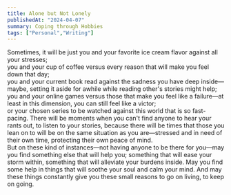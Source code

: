 ```yaml
---
title: Alone but Not Lonely
publishedAt: "2024-04-07"
summary: Coping through Hobbies
tags: ["Personal","Writing"]
---
```

Sometimes, it will be just you and your favorite ice cream flavor against all your stresses;\
you and your cup of coffee versus every reason that will make you feel down that day;\
you and your current book read against the sadness you have deep inside—maybe, setting it aside for awhile while reading other's stories might help;\
you and your online games versus those that make you feel like a failure—at least in this dimension, you can still feel like a victor;\
or your chosen series to be watched against this world that is so fast-pacing.
There will be moments when you can't find anyone to hear your rants out, to listen to your stories, because there will be times that those you lean on to will be on the same situation as you are—stressed and in need of their own time, protecting their own peace of mind.\
But on these kind of instances—not having anyone to be there for you—may you find something else that will help you; something that will ease your storm within, something that will alleviate your burdens inside. May you find some help in things that will soothe your soul and calm your mind. And may these things constantly give you these small reasons to go on living, to keep on going.
